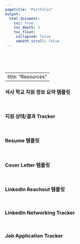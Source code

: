 ```yaml
---
pagetitle: "Portfolio"
output:
  html_document:
    toc: true
    toc_depth: 3
    toc_float:
     collapsed: false
     smooth_scroll: false
---
```


<link rel="stylesheet" href="styles.css" type="text/css">

<br><br><br>

---
title: "Resources"
---


### 석사 학교 지원 정보 요약 템플릿

<br>

### 지원 상태/결과 Tracker

<br>

### Resume 템플릿

<br>

### Cover Letter 템플릿

<br>

### LinkedIn Reachout 템플릿

<br>

### LinkedIn Networking Tracker

<br>

### Job Application Tracker




